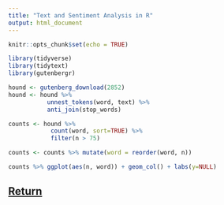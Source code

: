 ```yaml
---
title: "Text and Sentiment Analysis in R"
output: html_document
---
```


```r
knitr::opts_chunk$set(echo = TRUE)
```

```r
library(tidyverse)
library(tidytext)
library(gutenbergr)

hound <- gutenberg_download(2852)
hound <- hound %>% 
           unnest_tokens(word, text) %>%
           anti_join(stop_words)

counts <- hound %>% 
            count(word, sort=TRUE) %>%
            filter(n > 75)

counts <- counts %>% mutate(word = reorder(word, n))

counts %>% ggplot(aes(n, word)) + geom_col() + labs(y=NULL)
```

## [Return](tokenising.html)

